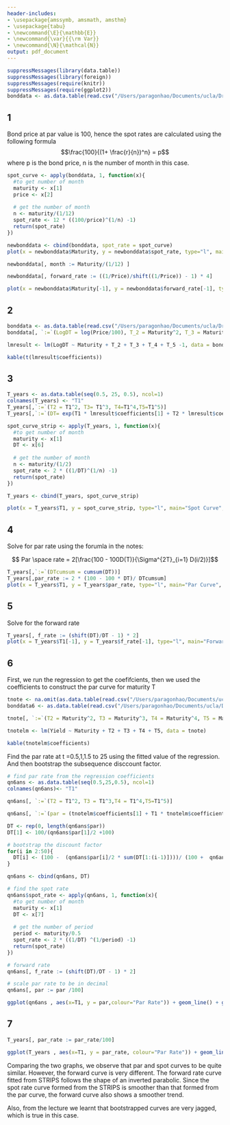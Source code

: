 ```yaml
---
header-includes:
- \usepackage{amssymb, amsmath, amsthm}
- \usepackage{tabu}
- \newcommand{\E}{\mathbb{E}}
- \newcommand{\var}{{\rm Var}}
- \newcommand{\N}{\mathcal{N}}
output: pdf_document
---
```


\noindent \begin{tabu} to \textwidth {@{}X[4 l] @{}X[r]}
  \textbf{HW 2}           & \\ 
  \textbf{MFE 408: Fixed-Income Markets}   & \\ 
  \textbf{Professor Longstaff}         & \\
  \textbf{Group 9}          &\\
  \textbf{Students: Yuhua Deng, Xiahao Wang, Nupur Solanki, Haoxuan Tong}
\end{tabu}


```r
suppressMessages(library(data.table))
suppressMessages(library(foreign))
suppressMessages(require(knitr))
suppressMessages(require(ggplot2))
bonddata <- as.data.table(read.csv("/Users/paragonhao/Documents/ucla/Dropbox/Quarter3/Fixed_Income/HW/HW2/HW2data.csv"))

```

## 1
Bond price at par value is 100, hence the spot rates are calculated using the following formula
$$\frac{100}{(1+ \frac{r}{n})^n} = p$$
where p is the bond price, n is the number of month in this case. 

```r

spot_curve <- apply(bonddata, 1, function(x){
  #to get number of month
  maturity <- x[1]
  price <- x[2]
  
  # get the number of month
  n <- maturity/(1/12)
  spot_rate <- 12 * ((100/price)^(1/n) -1)
  return(spot_rate)
})

newbonddata <- cbind(bonddata, spot_rate = spot_curve)
plot(x = newbonddata$Maturity, y = newbonddata$spot_rate, type="l", main="Spot Curve", xlab="spot rate", ylab="Maturiy")

newbonddata[, month := Maturity/(1/12) ]

newbonddata[, forward_rate := ((1/Price)/shift((1/Price)) - 1) * 4]

plot(x = newbonddata$Maturity[-1], y = newbonddata$forward_rate[-1], type="l", main="Forward Curve", xlab="spot rate", ylab="Maturiy")

```

## 2

```r
bonddata <- as.data.table(read.csv("/Users/paragonhao/Documents/ucla/Dropbox/Quarter3/Fixed_Income/HW/HW2/HW2data.csv"))
bonddata[, `:=`(LogDT = log(Price/100), T_2 = Maturity^2, T_3 = Maturity^3, T_4 = Maturity^4, T_5 = Maturity^5)]

lmresult <- lm(LogDT ~ Maturity + T_2 + T_3 + T_4 + T_5 -1, data = bonddata)

kable(t(lmresult$coefficients))
```  


## 3

```r
T_years <- as.data.table(seq(0.5, 25, 0.5), ncol=1)
colnames(T_years) <- "T1"
T_years[,`:=`(T2 = T1^2, T3= T1^3, T4=T1^4,T5=T1^5)]
T_years[,`:=`(DT= exp(T1 * lmresult$coefficients[1] + T2 * lmresult$coefficients[2] + T3 * lmresult$coefficients[3] + T4 * lmresult$coefficients[4] + T5*lmresult$coefficients[5]))]

spot_curve_strip <- apply(T_years, 1, function(x){
  #to get number of month
  maturity <- x[1]
  DT <- x[6]
  
  # get the number of month
  n <- maturity/(1/2)
  spot_rate <- 2 * ((1/DT)^(1/n) -1)
  return(spot_rate)
})

T_years <- cbind(T_years, spot_curve_strip)

plot(x = T_years$T1, y = spot_curve_strip, type="l", main="Spot Curve", xlab="spot rate", ylab="Maturiy")
```

## 4
Solve for par rate using the forumla in the notes:

$$ Par \space rate = 2[\frac{100 - 100D(T)}{\Sigma^{2T}_{i=1} D(i/2)}]$$

```r
T_years[,`:=`(DTcumsum = cumsum(DT))]
T_years[,par_rate := 2 * (100 - 100 * DT)/ DTcumsum]
plot(x = T_years$T1, y = T_years$par_rate, type="l", main="Par Curve", xlab="Par rate", ylab="Maturiy")
```

## 5
Solve for the forward rate
```r
T_years[, f_rate := (shift(DT)/DT - 1) * 2]
plot(x = T_years$T1[-1], y = T_years$f_rate[-1], type="l", main="Forward Rate Curve", xlab="Par rate", ylab="Maturiy")
```

## 6

First, we run the regression to get the coefifcients, then we used the coefficients to construct the par curve for maturity T

```r
tnote <- na.omit(as.data.table(read.csv("/Users/paragonhao/Documents/ucla/Dropbox/Quarter3/Fixed_Income/HW/HW2/tnote.csv")))
bonddata6 <- as.data.table(read.csv("/Users/paragonhao/Documents/ucla/Dropbox/Quarter3/Fixed_Income/HW/HW2/HW2data.csv"))

tnote[, `:=`(T2 = Maturity^2, T3 = Maturity^3, T4 = Maturity^4, T5 = Maturity^5)]

tnotelm <- lm(Yield ~ Maturity + T2 + T3 + T4 + T5, data = tnote)

kable(tnotelm$coefficients)
```

Find the par rate at t =0.5,1,1.5 to 25 using the fitted value of the regression. And then bootstrap the subsequence disccount factor.

```r
# find par rate from the regression coefficients
qn6ans <- as.data.table(seq(0.5,25,0.5), ncol=1)
colnames(qn6ans)<- "T1"

qn6ans[, `:=`(T2 = T1^2, T3 = T1^3,T4 = T1^4,T5=T1^5)]

qn6ans[, `:=`(par = (tnotelm$coefficients[1] + T1 * tnotelm$coefficients[2] + T2 * tnotelm$coefficients[3] + T3 * tnotelm$coefficients[4] + T4 * tnotelm$coefficients[5] + T5*tnotelm$coefficients[6]))]

DT <- rep(0, length(qn6ans$par))
DT[1] <- 100/(qn6ans$par[1]/2 +100)

# bootstrap the discount factor 
for(i in 2:50){
  DT[i] <- (100 -  (qn6ans$par[i]/2 * sum(DT[1:(i-1)])))/ (100 +  qn6ans$par[i]/2)
}

qn6ans <- cbind(qn6ans, DT)

# find the spot rate
qn6ans$spot_rate <- apply(qn6ans, 1, function(x){
  #to get number of month
  maturity <- x[1]
  DT <- x[7]
  
  # get the number of period
  period <- maturity/0.5
  spot_rate <- 2 * ((1/DT) ^(1/period) -1)
  return(spot_rate)
})

# forward rate
qn6ans[, f_rate := (shift(DT)/DT - 1) * 2]

# scale par rate to be in decimal
qn6ans[, par := par /100]

ggplot(qn6ans , aes(x=T1, y = par,colour="Par Rate")) + geom_line() + geom_line(aes(x= T1, y = spot_rate, colour="Spot Rate")) + geom_line(aes(x= T1, y = f_rate,colour="6 month forward Rate"), na.rm = TRUE) + labs(title = "Spot, Par, and 6-month Forward Curves", x ="Date", y = "Spot rate, Par-rate, 6-month Forward rate")

```

## 7
```r
T_years[, par_rate := par_rate/100]

ggplot(T_years , aes(x=T1, y = par_rate, colour="Par Rate")) + geom_line() + geom_line(aes(x= T1, y = spot_curve_strip, colour="Spot Rate")) + geom_line(aes(x= T1, y = f_rate, colour="6 month forward Rate"), na.rm = TRUE) + labs(title = "STRIP, Spot, Par, and 6-month Forward Curves", x ="Date", y = "Spot rate, Par-rate, 6-month Forward rate")
```

Comparing the two graphs, we observe that par and spot curves to be quite similar. However, the forward curve is very different. The forward rate curve fitted from STRIPS follows the shape of an inverted parabolic. Since the spot rate curve formed from the STRIPS is smoother than that formed from the par curve, the forward curve also shows a smoother trend.

Also, from the lecture we learnt that bootstrapped curves are very jagged, which is true in this case. 


